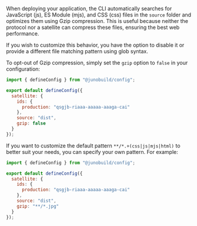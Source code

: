 When deploying your application, the CLI automatically searches for JavaScript (js), ES Module (mjs), and CSS (css) files in the `source` folder and optimizes them using Gzip compression. This is useful because neither the protocol nor a satellite can compress these files, ensuring the best web performance.

If you wish to customize this behavior, you have the option to disable it or provide a different file matching pattern using glob syntax.

To opt-out of Gzip compression, simply set the `gzip` option to `false` in your configuration:

```javascript title="juno.config.js"
import { defineConfig } from "@junobuild/config";

export default defineConfig({
  satellite: {
    ids: {
      production: "qsgjb-riaaa-aaaaa-aaaga-cai"
    },
    source: "dist",
    gzip: false
  }
});
```

If you want to customize the default pattern `**/*.+(css|js|mjs|html)` to better suit your needs, you can specify your own pattern. For example:

```javascript title="juno.config.js"
import { defineConfig } from "@junobuild/config";

export default defineConfig({
  satellite: {
    ids: {
      production: "qsgjb-riaaa-aaaaa-aaaga-cai"
    },
    source: "dist",
    gzip: "**/*.jpg"
  }
});
```
